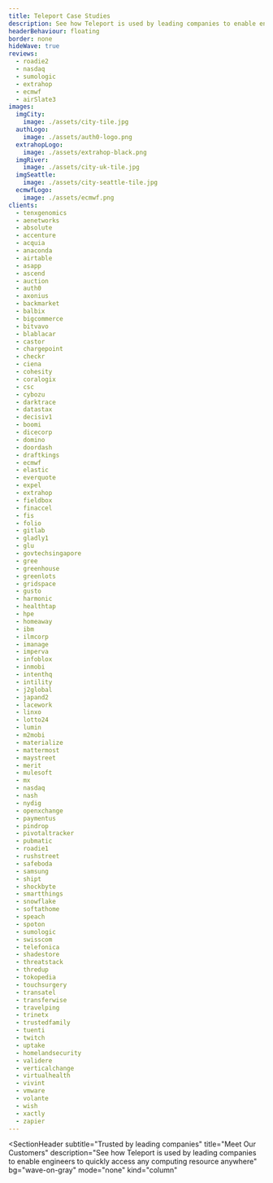 ```yaml
---
title: Teleport Case Studies
description: See how Teleport is used by leading companies to enable engineers to quickly access any computing resource anywhere
headerBehaviour: floating
border: none
hideWave: true
reviews:
  - roadie2
  - nasdaq
  - sumologic
  - extrahop
  - ecmwf
  - airSlate3
images:
  imgCity:
    image: ./assets/city-tile.jpg
  authLogo:
    image: ./assets/auth0-logo.png
  extrahopLogo:
    image: ./assets/extrahop-black.png
  imgRiver:
    image: ./assets/city-uk-tile.jpg
  imgSeattle:
    image: ./assets/city-seattle-tile.jpg
  ecmwfLogo:
    image: ./assets/ecmwf.png
clients:
  - tenxgenomics
  - aenetworks
  - absolute
  - accenture
  - acquia
  - anaconda
  - airtable
  - asapp
  - ascend
  - auction
  - auth0
  - axonius
  - backmarket
  - balbix
  - bigcommerce
  - bitvavo
  - blablacar
  - castor
  - chargepoint
  - checkr
  - ciena
  - cohesity
  - coralogix
  - csc
  - cybozu
  - darktrace
  - datastax
  - decisiv1
  - boomi
  - dicecorp
  - domino
  - doordash
  - draftkings
  - ecmwf
  - elastic
  - everquote
  - expel
  - extrahop
  - fieldbox
  - finaccel
  - fis
  - folio
  - gitlab
  - gladly1
  - glu
  - govtechsingapore
  - gree
  - greenhouse
  - greenlots
  - gridspace
  - gusto
  - harmonic
  - healthtap
  - hpe
  - homeaway
  - ibm
  - ilmcorp
  - imanage
  - imperva
  - infoblox
  - inmobi
  - intenthq
  - intility
  - j2global
  - japand2
  - lacework
  - linxo
  - lotto24
  - lumin
  - m2mobi
  - materialize
  - mattermost
  - maystreet
  - merit
  - mulesoft
  - mx
  - nasdaq
  - nash
  - nydig
  - openxchange
  - paymentus
  - pindrop
  - pivotaltracker
  - pubmatic
  - roadie1
  - rushstreet
  - safeboda
  - samsung
  - shipt
  - shockbyte
  - smartthings
  - snowflake
  - softathome
  - speach
  - spoton
  - sumologic
  - swisscom
  - telefonica
  - shadestore
  - threatstack
  - thredup
  - tokopedia
  - touchsurgery
  - transatel
  - transferwise
  - travelping
  - trinetx
  - trustedfamily
  - tuenti
  - twitch
  - uptake
  - homelandsecurity
  - validere
  - verticalchange
  - virtualhealth
  - vivint
  - vmware
  - volante
  - wish
  - xactly
  - zapier
---
```



<SectionHeader
  subtitle="Trusted by leading companies"
  title="Meet Our Customers"
  description="See how Teleport is used by leading companies to enable engineers to quickly access any computing resource anywhere"
  bg="wave-on-gray"
  mode="none"
  kind="column"
>
  <StatsContainer>
    <StatsContainer.Card title="3/5" description="top crypto exchanges" />
    <StatsContainer.Card title="$5T" description="trillion in market cap" />
    <StatsContainer.Card title="3" description="of 2020's largest IPOs" />
    <StatsContainer.Card title="2" description="mobile gaming giants" />
  </StatsContainer>
</SectionHeader>
<Flex justifyContent="center" width="100%" as="section">
  <Flex flexDirection="column" width="100%" maxWidth={1440}>
    <BaitCard
      img={meta.images.imgCity.image}
      imgBG="#7b8fc7"
      logo={meta.images.authLogo.image}
      link="/case-study/auth0/"
      textLink="Read the Case Study"
      description="Teleport provided a secure, transparent and easy way for Auth0 to access customer environments and achieve SSH Requirements and PCI Compliance"
    />
    <BaitCard
      img={meta.images.imgSeattle.image}
      imgBG="#7da6d3"
      logo={meta.images.ecmwfLogo.image}
      link="/case-study/ecmwf/"
      textLink="Read the Case Study"
      description="How third parties securely access supercomputing clusters"
      side="right"
    />
    <BaitCard
      img={meta.images.imgRiver.image}
      imgBG="#a5d3ea"
      logo={meta.images.extrahopLogo.image}
      link="/case-study/extrahop/"
      textLink="Read the Case Study"
      description="How a Cybersecurity Company Does Cybersecurity"
    />
  </Flex>
</Flex>
<Feedback reviews={meta.reviews} bg="page-bg" />
<ClientsList clients={meta.clients} needLink allClients />
